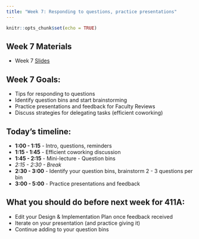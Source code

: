 ```yaml
---
title: "Week 7: Responding to questions, practice presentations"
---
```


```r
knitr::opts_chunk$set(echo = TRUE)
```

## Week 7 Materials

-   Week 7 [Slides](https://docs.google.com/presentation/d/e/2PACX-1vT5dMizsbjxtY9ASO670_k4KnFXDxJAJuhr76XfgIy2p9L4Khg4X5OyDa9GBaOJGnwCH0aLjMNVsx-W/pub?start=false&loop=false&delayms=3000)

## Week 7 Goals:

- Tips for responding to questions
- Identify question bins and start brainstorming
- Practice presentations and feedback for Faculty Reviews
- Discuss strategies for delegating tasks (efficient coworking)

## Today's timeline:

- **1:00 - 1:15** - Intro, questions, reminders
- **1:15 - 1:45** - Efficient coworking discussion
- **1:45 - 2:15** - Mini-lecture - Question bins
- *2:15 - 2:30 - Break*
- **2:30 - 3:00** - Identify your question bins, brainstorm 2 - 3 questions per bin
- **3:00 - 5:00** - Practice presentations and feedback

## What you should do before next week for 411A: 

- Edit your Design & Implementation Plan once feedback received 
- Iterate on your presentation (and practice giving it)
- Continue adding to your question bins

